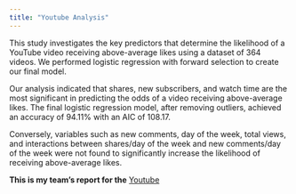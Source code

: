 ```yaml
---
title: "Youtube Analysis"
---
```


This study investigates the key predictors that determine the likelihood of a YouTube video receiving above-average likes using a dataset of 364 videos. We performed logistic regression with forward selection to create our final model.       

Our analysis indicated that shares, new subscribers, and watch time are the most significant in predicting the odds of a video receiving above-average likes. The final logistic regression model, after removing outliers, achieved an accuracy of 94.11% with an AIC of 108.17.                

Conversely, variables such as new comments, day of the week, total views, and interactions between shares/day of the week and new comments/day of the week were not found to significantly increase the likelihood of receiving above-average likes.              

**This is my team's report for the** [Youtube](/project/112FinalReport.pdf)


